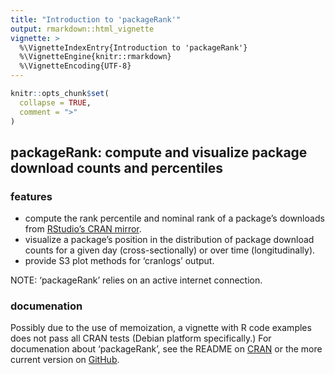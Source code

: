 ```yaml
---
title: "Introduction to 'packageRank'"
output: rmarkdown::html_vignette
vignette: >
  %\VignetteIndexEntry{Introduction to 'packageRank'}
  %\VignetteEngine{knitr::rmarkdown}
  %\VignetteEncoding{UTF-8}
---
```


```r
knitr::opts_chunk$set(
  collapse = TRUE,
  comment = ">"
)
```

## packageRank: compute and visualize package download counts and percentiles

### features

* compute the rank percentile and nominal rank of a package's downloads from [RStudio's CRAN mirror](http://cran-logs.rstudio.com).
* visualize a package's position in the  distribution of package download counts for a given day (cross-sectionally) or over time (longitudinally).
* provide S3 plot methods for 'cranlogs' output.

NOTE: 'packageRank' relies on an active internet connection.

### documenation

Possibly due to the use of memoization, a vignette with R code examples does not pass all CRAN tests (Debian platform specifically.) For documenation about 'packageRank', see the README on [CRAN](https://cran.r-project.org/web/packages/packageRank/readme/README.html) or the more current version on [GitHub](https://github.com/lindbrook/packageRank).
